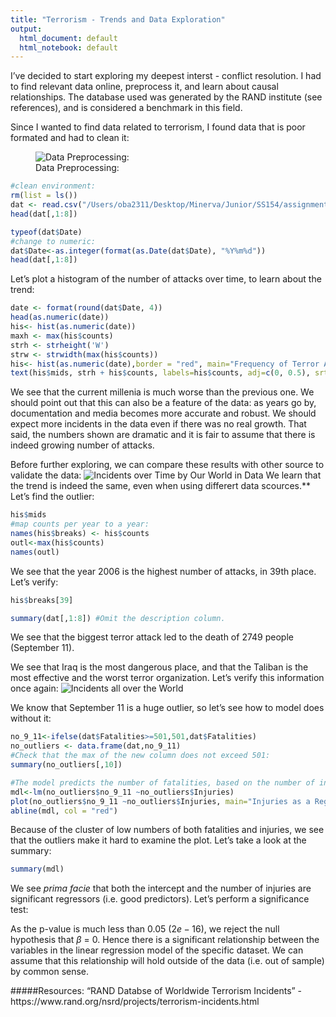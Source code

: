 ```yaml
---
title: "Terrorism - Trends and Data Exploration"
output:
  html_document: default
  html_notebook: default
---
```


I've decided to start exploring my deepest interst - conflict resolution. I had to find relevant data online, preprocess it, and learn about causal relationships. The database used was generated by the RAND institute (see references), and is considered a benchmark in this field.

Since I wanted to find data related to terrorism, I found data that is poor formated and had to clean it:

![Data Preprocessing:](a.png)

```r
#clean environment:
rm(list = ls())
dat <- read.csv("/Users/oba2311/Desktop/Minerva/Junior/SS154/assignment1/date_clean.csv", header=T)
head(dat[,1:8])
```

```r
typeof(dat$Date)
#change to numeric:
dat$Date<-as.integer(format(as.Date(dat$Date), "%Y%m%d"))
head(dat[,1:8])
```

Let's plot a histogram of the number of attacks over time, to learn about the trend:
```r
date <- format(round(dat$Date, 4))
head(as.numeric(date))
his<- hist(as.numeric(date))
maxh <- max(his$counts)
strh <- strheight('W')
strw <- strwidth(max(his$counts))
his<- hist(as.numeric(date),border = "red", main="Frequency of Terror Attacks Over Time", sub=substitute(paste(italic("Notice the increase in incidents in recent years"))), ylab="Number of Attacks", xlab = "Time", breaks = 41)
text(his$mids, strh + his$counts, labels=his$counts, adj=c(0, 0.5), srt=90)

```


We see that the current millenia is much worse than the previous one. We should point out that this can also be a feature of the data: as years go by, documentation and media becomes more accurate and robust. We should expect more incidents in the data even if there was no real growth. That said, the numbers shown are dramatic and it is fair to assume that there is indeed growing number of attacks.

Before further exploring, we can compare these results with other source to validate the data:
![Incidents over Time by Our World in Data](terrorist-incidents.png)
We learn that the trend is indeed the same, even when using differert data scources.**
Let's find the outlier:
```r
his$mids
#map counts per year to a year:
names(his$breaks) <- his$counts
outl<-max(his$counts)
names(outl)
```
We see that the year 2006 is the highest number of attacks, in 39th place. Let's verify:
```r
his$breaks[39]
```

```r
summary(dat[,1:8]) #Omit the description column.
```
We see that the biggest terror attack led to the death of 2749 people (September 11).

We see that Iraq is the most dangerous place, and that the Taliban is the most effective and the worst terror organization. Let's verify this information once again:
![Incidents all over the World](terrorist-incidents -map.png)

We know that September 11 is a huge outlier, so let's see how to model does without it:
```r
no_9_11<-ifelse(dat$Fatalities>=501,501,dat$Fatalities)
no_outliers <- data.frame(dat,no_9_11)
#Check that the max of the new column does not exceed 501:
summary(no_outliers[,10])
```

```r
#The model predicts the number of fatalities, based on the number of injuries:
mdl<-lm(no_outliers$no_9_11 ~no_outliers$Injuries)
plot(no_outliers$no_9_11 ~no_outliers$Injuries, main="Injuries as a Regressor for Fatalities", xlab="Injuries", ylab = "Fatalities", xlim=c(0,300), ylim=c(0,250))
abline(mdl, col = "red")
```

Because of the cluster of low numbers of both fatalities and injuries, we see that the outliers make it hard to examine the plot. Let's take a look at the summary:
```r
summary(mdl)
```
We see _prima facie_ that both the intercept and the number of injuries are significant regressors (i.e. good predictors). Let's perform a significance test:

As the p-value is much less than 0.05 ($2e-16$), we reject the null hypothesis that $β$ = $0$. Hence there is a significant relationship between the variables in the linear regression model of the specific dataset. We can assume that this relationship will hold outside of the data (i.e. out of sample) by common sense.

#####Resources:
“RAND Databse of Worldwide Terrorism Incidents” - https://www.rand.org/nsrd/projects/terrorism-incidents.html